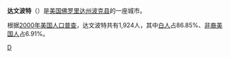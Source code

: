 {{Unreferenced|time=2019-02-04T12:52:39+00:00}}
{{Infobox Settlement
| name = 达文波特<br/>Davenport
| image_skyline = 
| imagesize = 
| image_caption = 
| image_flag = 
| image_shield = 
| pushpin_map = USA Florida
| pushpin_label_position = bottom
| subdivision_type = 国家
| subdivision_name = {{USA}}
| subdivision_type1 = [[美国行政区划|州]]
| subdivision_name1 = [[佛罗里达州|佛罗里达州]]
| subdivision_type2 = [[佛罗里达州各县列表|县]]
| subdivision_name2 = [[波克县_(佛罗里达州)|波克县]]
| elevation_m = 42
| elevation_ft = 
| area_total_km2 = 4.2
| population_as_of = 2000年
| population_total = 1924
| population_density_km2 = auto
| timezone = [[EST|EST]]
| utc_offset = -5
| timezone_DST = [[EDT|EDT]]
| utc_offset_DST = -4
| latd = 28
| latm = 9
| lats = 38
| latNS = N
| longd = 81
| longm = 36
| longs = 10
| longEW = W
| website =  
}}
'''达文波特'''（{{lang-en|Davenport}}）是[[美国|美国]][[佛罗里达州|佛罗里达州]][[波克县_(佛罗里达州)|波克县]]的一座城市。

根据[[2000年美国人口普查|2000年美国人口普查]]，达文波特共有1,924人，其中[[白人|白人]]占86.85%、[[非裔美国人|非裔美国人]]占6.91%。

{{波爾克縣 (佛羅里達州)}}
{{Florida-stub}}

[[Category:佛罗里达州城市|D]]